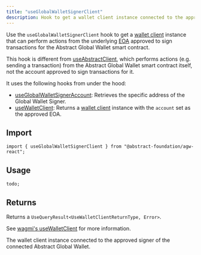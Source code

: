 ```yaml
---
title: "useGlobalWalletSignerClient"
description: Hook to get a wallet client instance connected to the approved signer of the connected Abstract Global Wallet.
---
```



Use the `useGlobalWalletSignerClient` hook to get a [wallet client](https://viem.sh/docs/clients/wallet)
instance that can perform actions from the underlying [EOA](https://ethereum.org/en/developers/docs/accounts/#types-of-account)
approved to sign transactions for the Abstract Global Wallet smart contract.

This hook is different from [useAbstractClient](/abstract-global-wallet/agw-react/hooks/useAbstractClient), which
performs actions (e.g. sending a transaction) from the Abstract Global Wallet smart contract itself, not the account approved to sign transactions for it.

It uses the following hooks from under the hood:

- [useGlobalWalletSignerAccount](/abstract-global-wallet/agw-react/hooks/useGlobalWalletSignerAccount): Retrieves the specific address of the Global Wallet Signer.
- [useWalletClient](https://wagmi.sh/react/api/hooks/useWalletClient): Returns a [wallet client](https://viem.sh/docs/clients/wallet) instance with the `account`
  set as the approved EOA.

## Import

```tsx
import { useGlobalWalletSignerClient } from "@abstract-foundation/agw-react";
```

## Usage

```tsx
todo;
```

## Returns

Returns a `UseQueryResult<UseWalletClientReturnType, Error>`.

See [wagmi's useWalletClient](https://wagmi.sh/react/api/hooks/useWalletClient) for more information.

<Expandable title="properties">
  <ResponseField name="data" type="UseWalletClientReturnType | undefined">
    The wallet client instance connected to the approved signer of the connected
    Abstract Global Wallet.
  </ResponseField>
  <TanStackQueryReturnTypeSnippet />
</Expandable>
